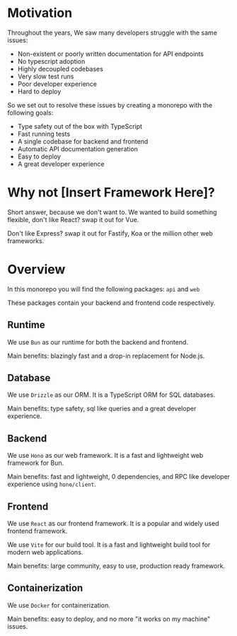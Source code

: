 # Motivation
Throughout the years, We saw many developers struggle with the same issues:
* Non-existent or poorly written documentation for API endpoints
* No typescript adoption
* Highly decoupled codebases
* Very slow test runs
* Poor developer experience
* Hard to deploy

So we set out to resolve these issues by creating a monorepo with the following goals:
* Type safety out of the box with TypeScript
* Fast running tests
* A single codebase for backend and frontend
* Automatic API documentation generation
* Easy to deploy
* A great developer experience


# Why not [Insert Framework Here]?
Short answer, because we don't want to.
We wanted to build something flexible, don't like React? swap it out for Vue. 

Don't like Express? swap it out for Fastify, Koa or the million other web frameworks.


# Overview
In this monorepo you will find the following packages: `api` and `web`

These packages contain your backend and frontend code respectively.

## Runtime
We use `Bun` as our runtime for both the backend and frontend. 

Main benefits: blazingly fast and a drop-in replacement for Node.js.

## Database
We use `Drizzle` as our ORM. It is a TypeScript ORM for SQL databases.

Main benefits: type safety, sql like queries and a great developer experience.

## Backend
We use `Hono` as our web framework. It is a fast and lightweight web framework for Bun.

Main benefits: fast and lightweight, 0 dependencies, and RPC like developer experience using `hono/client`.

## Frontend
We use `React` as our frontend framework. It is a popular and widely used frontend framework.

We use `Vite` for our build tool. It is a fast and lightweight build tool for modern web applications.

Main benefits: large community, easy to use, production ready framework.

## Containerization
We use `Docker` for containerization.

Main benefits: easy to deploy, and no more "it works on my machine" issues.